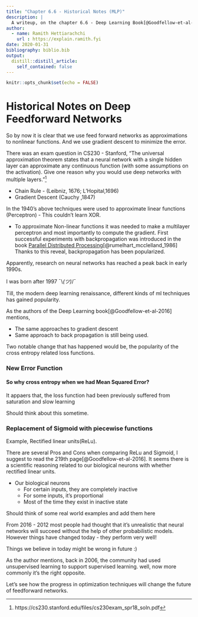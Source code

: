 ```yaml
---
title: "Chapter 6.6 - Historical Notes (MLP)"
description: |
  A writeup, on the chapter 6.6 - Deep Learning Book[@Goodfellow-et-al-2016]
author:
  - name: Ramith Hettiarachchi
    url : https://explain.ramith.fyi
date: 2020-01-31
bibliography: biblio.bib
output:
  distill::distill_article:
    self_contained: false
---
```


```r
knitr::opts_chunk$set(echo = FALSE)
```

# Historical Notes on Deep Feedforward Networks

So by now it is clear that we use feed forward networks as approximations to nonlinear functions.
And we use gradient descent to minimize the error.

<aside>
There was an exam question in CS230 - Stanford, "The universal approximation theorem states that a neural network with a single hidden layer can approximate any continuous function (with some assumptions on the activation). Give one reason why you would use deep networks with multiple layers."^[https://cs230.stanford.edu/files/cs230exam_spr18_soln.pdf]

</aside>
* Chain Rule - (Leibniz, 1676; L'Hopital,1696)
* Gradient Descent (Cauchy ,1847)

In the 1940's above techniques were used to approximate linear functions (Perceptron) - This couldn't learn XOR.

* To approximate Non-linear functions it was needed to make a multilayer perceptron and most importantly to compute the gradient. 
First successful experiments with backpropagation was introduced in the book [Parallel Distributed Processing](https://mitpress.mit.edu/books/parallel-distributed-processing-volume-1)[@rumelhart_mcclelland_1986]
Thanks to this reveal, backpropagation has been popularized. 

Apparently, research on neural networks has reached a peak back in early 1990s. 

<aside>
I was born after 1997 ¯\\_(ツ)_/¯
</aside>

Till, the modern deep learning renaissance, different kinds of ml techniques has gained popularity.

As the authors of the Deep Learning book[@Goodfellow-et-al-2016] mentions, 

* The same approaches to gradient descent 
* Same approach to back propagation is still being used.

Two notable change that has happened would be, the popularity of the cross entropy related loss functions.

### New Error Function
#### So why cross entropy when we had Mean Squared Error?
It appaers that, the loss function had been previously suffered from saturation and slow learning

<aside>
Should think about this sometime.
</aside>

### Replacement of Sigmoid with piecewise functions 
Example, Rectified linear units(ReLu).

There are several Pros and Cons when comparing ReLu and Sigmoid, I suggest to read the 219th page[@Goodfellow-et-al-2016].
It seems there is a scientific reasoning related to our biological neurons with whether rectified linear units.

* Our biological neurons
  -  For certain inputs, they are completely inactive 
  -  For some inputs, it's proportional
  -  Most of the time they exist in inactive state

<aside>
Should think of some real world examples and add them here
</aside> 

From 2016 - 2012 most people had thought that it's unrealistic that neural networks will succeed without the help of other probabilistic models. 
However things have changed today - they perform very well!

<aside>
Things we believe in today might be wrong in future :) 
</aside>

As the author mentions,
back in 2006, the community had used unsupervised learning to support supervised learning. 
well, now more commonly it's the right opposite.

Let's see how the progress in optimization techniques will change the future of feedforward networks. 